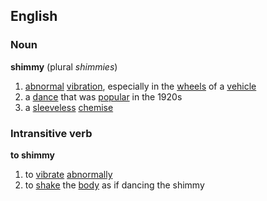 ==English==
===Noun===
'''shimmy'''  (plural ''shimmies'')
# [[abnormal]] [[vibration]], especially in the [[wheel]]s of a [[vehicle]]
# a [[dance]] that was [[popular]] in the 1920s
# a [[sleeveless]] [[chemise]]
{{wikipedia}}
===Intransitive verb===
'''to shimmy'''
# to [[vibrate]] [[abnormally]]
# to [[shake]] the [[body]] as if dancing the shimmy